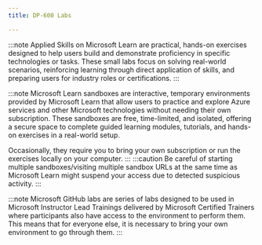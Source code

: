 ```yaml
---
title: DP-600 Labs

---
```



<Tabs>
  <TabItem label="Applied Skills">

:::note 
Applied Skills on Microsoft Learn are practical, hands-on exercises designed to help users build and demonstrate proficiency in specific technologies or tasks. These small labs focus on solving real-world scenarios, reinforcing learning through direct application of skills, and preparing users for industry roles or certifications.
:::

  <CardGrid>
    <LinkCard title="Implement a data science and machine learning solution with Microsoft Fabric" href="https://learn.microsoft.com/en-us/credentials/applied-skills/implement-a-data-science-and-machine-learning-solution-with-microsoft-fabric/?WT.mc_id=studentamb_165290" /> 
    <LinkCard title="Implement a lakehouse in Microsoft Fabric" href="https://learn.microsoft.com/en-us/credentials/applied-skills/implement-lakehouse-microsoft-fabric/?WT.mc_id=studentamb_165290" /> 
    <LinkCard title="Implement a data warehouse in Microsoft Fabric" href="https://learn.microsoft.com/en-us/credentials/applied-skills/work-with-data-warehouses-using-microsoft-fabric/?WT.mc_id=studentamb_165290" /> 
    <LinkCard title="Implement a Real-Time Intelligence solution with Microsoft Fabric" href="https://learn.microsoft.com/en-us/credentials/applied-skills/implement-a-real-time-intelligence-solution-with-microsoft-fabric/?WT.mc_id=studentamb_165290" /> 
  </CardGrid>
  </TabItem>

  <TabItem label="Microsoft Learn">

:::note 
Microsoft Learn sandboxes are interactive, temporary environments provided by Microsoft Learn that allow users to practice and explore Azure services and other Microsoft technologies without needing their own subscription. These sandboxes are free, time-limited, and isolated, offering a secure space to complete guided learning modules, tutorials, and hands-on exercises in a real-world setup.

Occasionally, they require you to bring your own subscription or run the exercises locally on your computer.
:::
:::caution 
Be careful of starting multiple sandboxes/visiting multiple sandbox URLs at the same time as Microsoft Learn might suspend your access due to detected suspicious activity. 
:::

  <CardGrid>  
    <LinkCard title="Create a Microsoft Fabric lakehouse" href="https://learn.microsoft.com/training/modules/get-started-lakehouses/5-exercise-lakehouse/?WT.mc_id=studentamb_165290" /> 
    <LinkCard title="Analyze data with Apache Spark" href="https://learn.microsoft.com/training/modules/use-apache-spark-work-files-lakehouse/7-exercise-spark/?WT.mc_id=studentamb_165290" /> 
    <LinkCard title="Use delta tables in Apache Spark" href="https://learn.microsoft.com/training/modules/work-delta-lake-tables-fabric/6-exercise-delta-tables/?WT.mc_id=studentamb_165290" /> 
    <LinkCard title="Ingest data with a pipeline" href="https://learn.microsoft.com/training/modules/use-data-factory-pipelines-fabric/6-exercise-pipelines/?WT.mc_id=studentamb_165290" /> 
    <LinkCard title="Create and use a Dataflow Gen2 in Microsoft Fabric" href="https://learn.microsoft.com/training/modules/use-dataflow-gen-2-fabric/5-exercise/?WT.mc_id=studentamb_165290" /> 
    <LinkCard title="Explore Real-Time Intelligence in Fabric" href="https://learn.microsoft.com/training/modules/get-started-kusto-fabric/5-exercise-use-kusto-query-data-onelake/?WT.mc_id=studentamb_165290" /> 
    <LinkCard title="Explore data science in Microsoft Fabric" href="https://learn.microsoft.com/training/modules/get-started-data-science-fabric/5-exercise-use-notebook/?WT.mc_id=studentamb_165290" /> 
    <LinkCard title="Analyze data in a data warehouse" href="https://learn.microsoft.com/training/modules/get-started-data-warehouse/7-exercise/?WT.mc_id=studentamb_165290" /> 
    <LinkCard title="Load data into a warehouse in Microsoft Fabric" href="https://learn.microsoft.com/training/modules/load-data-into-microsoft-fabric-data-warehouse/6-exercise-load-data-into-warehouse/?WT.mc_id=studentamb_165290" /> 
    <LinkCard title="Query a data warehouse in Microsoft Fabric" href="https://learn.microsoft.com/training/modules/query-data-warehouse-microsoft-fabric/6-exercise-query-data-warehouse-microsoft-fabric/?WT.mc_id=studentamb_165290" /> 
    <LinkCard title="Monitor a data warehouse in Microsoft Fabric" href="https://learn.microsoft.com/training/modules/monitor-fabric-data-warehouse/05-exercise-monitor/?WT.mc_id=studentamb_165290" /> 
    <LinkCard title="Secure a warehouse in Microsoft Fabric" href="https://learn.microsoft.com/training/modules/secure-data-warehouse-in-microsoft-fabric/6-exercise-secure-data-warehouse/?WT.mc_id=studentamb_165290" /> 
    <LinkCard title="Create DAX Calculations in Power BI Desktop" href="https://learn.microsoft.com/training/modules/dax-power-bi-add-measures/5b-lab/?WT.mc_id=studentamb_165290" /> 
    <LinkCard title="Design a scalable semantic model" href="https://learn.microsoft.com/training/modules/design-scalable-semantic-models/7-exercise/?WT.mc_id=studentamb_165290" /> 
    <LinkCard title="Create reusable Power BI assets" href="https://learn.microsoft.com/training/modules/create-manage-power-bi-assets/5-exercise-create-reusable/?WT.mc_id=studentamb_165290" /> 
    <LinkCard title="Enforce model security" href="https://learn.microsoft.com/training/modules/enforce-power-bi-model-security/4a-exercise-enforce-model-security/?WT.mc_id=studentamb_165290" /> 
    <LinkCard title="Secure data access in Microsoft Fabric" href="https://learn.microsoft.com/training/modules/secure-data-access-in-fabric/5-exercise-secure-data-access/?WT.mc_id=studentamb_165290" /> 
  </CardGrid>
  </TabItem>

  <TabItem label="Microsoft GitHub">

:::note 
Microsoft GitHub labs are series of labs designed to be used in Microsoft Instructor Lead Trainings delivered by Microsoft Certified Trainers where participants also have access to the environment to perform them. This means that for everyone else, it is necessary to bring your own environment to go through them. 
:::

  <CardGrid>
    <LinkCard title="Create a Microsoft Fabric lakehouse" href="https://microsoftlearning.github.io/mslearn-fabric/Instructions/Labs/01-lakehouse.html" />
    <LinkCard title="Analyze data with Apache Spark" href="https://microsoftlearning.github.io/mslearn-fabric/Instructions/Labs/02-analyze-spark.html" />
    <LinkCard title="Use delta tables in Apache Spark" href="https://microsoftlearning.github.io/mslearn-fabric/Instructions/Labs/03-delta-lake.html" />
    <LinkCard title="Create a medallion architecture in a Microsoft Fabric lakehouse" href="https://microsoftlearning.github.io/mslearn-fabric/Instructions/Labs/03b-medallion-lakehouse.html" />
    <LinkCard title="Ingest data with a pipeline" href="https://microsoftlearning.github.io/mslearn-fabric/Instructions/Labs/04-ingest-pipeline.html" />
    <LinkCard title="Create and use Dataflows (Gen2) in Microsoft Fabric" href="https://microsoftlearning.github.io/mslearn-fabric/Instructions/Labs/05-dataflows-gen2.html" />
    <LinkCard title="Analyze data in a data warehouse" href="https://microsoftlearning.github.io/mslearn-fabric/Instructions/Labs/06-data-warehouse.html" />
    <LinkCard title="Load data into a warehouse using T-SQL" href="https://microsoftlearning.github.io/mslearn-fabric/Instructions/Labs/06a-data-warehouse-load.html" />
    <LinkCard title="Query a data warehouse in Microsoft Fabric" href="https://microsoftlearning.github.io/mslearn-fabric/Instructions/Labs/06b-data-warehouse-query.html" />
    <LinkCard title="Monitor a data warehouse in Microsoft Fabric" href="https://microsoftlearning.github.io/mslearn-fabric/Instructions/Labs/06c-monitor-data-warehouse.html" />
    <LinkCard title="Secure a Microsoft Fabric data warehouse" href="https://microsoftlearning.github.io/mslearn-fabric/Instructions/Labs/06d-secure-data-warehouse.html" />
    <LinkCard title="Get started with Real-Time Intelligence in Microsoft Fabric" href="https://microsoftlearning.github.io/mslearn-fabric/Instructions/Labs/07-real-time-Intelligence.html" />
    <LinkCard title="Get started with data science in Microsoft Fabric" href="https://microsoftlearning.github.io/mslearn-fabric/Instructions/Labs/08-data-science-get-started.html" />
    <LinkCard title="Explore data for data science with notebooks in Microsoft Fabric" href="https://microsoftlearning.github.io/mslearn-fabric/Instructions/Labs/08a-data-science-explore-data.html" />
    <LinkCard title="Preprocess data with Data Wrangler in Microsoft Fabric" href="https://microsoftlearning.github.io/mslearn-fabric/Instructions/Labs/08b-data-science-preprocess-data-wrangler.html" />
    <LinkCard title="Train and track machine learning models with MLflow in Microsoft Fabric" href="https://microsoftlearning.github.io/mslearn-fabric/Instructions/Labs/08c-train-track-mlflow.html" />
    <LinkCard title="Generate batch predictions using a deployed model in Microsoft Fabric" href="https://microsoftlearning.github.io/mslearn-fabric/Instructions/Labs/08d-data-science-batch.html" />
    <LinkCard title="Ingest real-time data with Eventstream in Microsoft Fabric" href="https://microsoftlearning.github.io/mslearn-fabric/Instructions/Labs/09-real-time-analytics-eventstream.html" />
    <LinkCard title="Ingest data with Spark and Microsoft Fabric notebooks" href="https://microsoftlearning.github.io/mslearn-fabric/Instructions/Labs/10-ingest-notebooks.html" />
    <LinkCard title="Work with data in a Microsoft Fabric eventhouse" href="https://microsoftlearning.github.io/mslearn-fabric/Instructions/Labs/12-query-data-in-kql-database.html" />
    <LinkCard title="Get started with Real-Time Dashboards in Microsoft Fabric" href="https://microsoftlearning.github.io/mslearn-fabric/Instructions/Labs/13-real-time-dashboards.html" />
    <LinkCard title="Create and explore a semantic model" href="https://microsoftlearning.github.io/mslearn-fabric/Instructions/Labs/14-create-a-star-schema-model.html" />
    <LinkCard title="Create DAX calculations in Power BI Desktop" href="https://microsoftlearning.github.io/mslearn-fabric/Instructions/Labs/14-create-dax-calculations.html" />
    <LinkCard title="Design scalable semantic models" href="https://microsoftlearning.github.io/mslearn-fabric/Instructions/Labs/15-design-scalable-semantic-models.html" />
    <LinkCard title="Work with model relationships" href="https://microsoftlearning.github.io/mslearn-fabric/Instructions/Labs/15-work-with-model-relationships.html" />
    <LinkCard title="Create reusable Power BI assets" href="https://microsoftlearning.github.io/mslearn-fabric/Instructions/Labs/16-create-reusable-power-bi-assets.html" />
    <LinkCard title="Use tools to optimize Power BI performance" href="https://microsoftlearning.github.io/mslearn-fabric/Instructions/Labs/16-use-tools-to-optimize-power-bi-performance.html" />
    <LinkCard title="Enforce model security" href="https://microsoftlearning.github.io/mslearn-fabric/Instructions/Labs/17-enforce-model-security.html" />
    <LinkCard title="Monitor Fabric activity in the monitoring hub" href="https://microsoftlearning.github.io/mslearn-fabric/Instructions/Labs/18-monitor-hub.html" />
    <LinkCard title="Secure data access in Microsoft Fabric" href="https://microsoftlearning.github.io/mslearn-fabric/Instructions/Labs/19-secure-data-access.html" />
    <LinkCard title="Work with SQL Database in Microsoft Fabric" href="https://microsoftlearning.github.io/mslearn-fabric/Instructions/Labs/20-work-with-database.html" />
    <LinkCard title="Work with API for GraphQL in Microsoft Fabric" href="https://microsoftlearning.github.io/mslearn-fabric/Instructions/Labs/20a-work-with-graphql.html" />
    <LinkCard title="Implement deployment pipelines in Microsoft Fabric" href="https://microsoftlearning.github.io/mslearn-fabric/Instructions/Labs/21-implement-cicd.html" />
  </CardGrid>
  </TabItem>
</Tabs>
